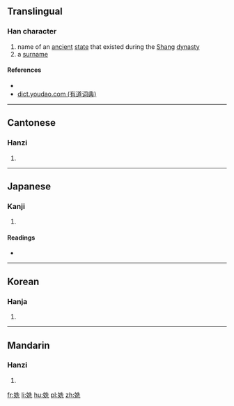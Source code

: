 ==Translingual==

===Han character===
{{Han char|rn=38|rad=女|as=06|sn=9|four=4441<sub>1</sub>|canj=女竹土山 (VHGU)|ids=⿰[[女]][[先]]}}

# name of an [[ancient]] [[state]] that existed during the [[w:Shang Dynasty|Shang]] [[dynasty]]
# a [[surname]]

====References====
* {{Han ref|kx=0261.150|dkj=06249|dj=0527.180|hdz=21044.140|uh=59FA|ud=23034|bh=CE68|bd=52840}}
*[http://dict.youdao.com/search?le=eng&q=%E5%A7%BA&keyfrom=dict.index dict.youdao.com (有道词典)]

----

==Cantonese==

===Hanzi===
{{yue-hanzi|jyut=[[sin2]]|y=sin2}}

# {{defn|lang=yue|sort=女06}}

----

==Japanese==

===Kanji===
{{ja-kanji|grade=|rs=女06}}

# {{defn|lang=ja|sort=女06}}

====Readings====
* {{ja-readings|on=[[しん]] (shin), [[せい]] (sei), [[さい]] (sai), [[そん]] (son), [[せん]] (sen)|kun=}}

----

==Korean==

===Hanja===
{{ko-hanja|hangeul=신|rv=sin|mr=sin}}

# {{defn|lang=ko|sort=女06}}

----

==Mandarin==

===Hanzi===
{{cmn-hanzi|pin=[[shēn]] ([[shen1]])|wg=shen<sup>1</sup>}}

# {{defn|lang=cmn|sort=女06}}

[[fr:姺]]
[[li:姺]]
[[hu:姺]]
[[pl:姺]]
[[zh:姺]]